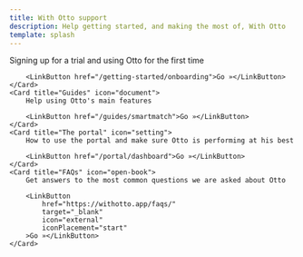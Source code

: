 ```yaml
---
title: With Otto support
description: Help getting started, and making the most of, With Otto
template: splash
---
```



<CardGrid>
	<Card title="Getting started" icon="rocket">
		Signing up for a trial and using Otto for the first time

        <LinkButton href="/getting-started/onboarding">Go »</LinkButton>
	</Card>
	<Card title="Guides" icon="document">
		Help using Otto's main features

        <LinkButton href="/guides/smartmatch">Go »</LinkButton>
	</Card>
	<Card title="The portal" icon="setting">
		How to use the portal and make sure Otto is performing at his best

        <LinkButton href="/portal/dashboard">Go »</LinkButton>
	</Card>
	<Card title="FAQs" icon="open-book">
        Get answers to the most common questions we are asked about Otto

        <LinkButton
            href="https://withotto.app/faqs/"
            target="_blank"
            icon="external"
            iconPlacement="start"
        >Go »</LinkButton>
	</Card>
</CardGrid>
